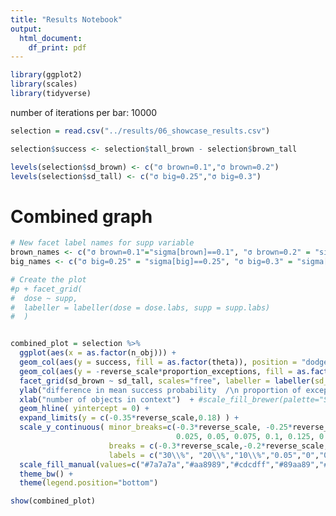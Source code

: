 ```yaml
---
title: "Results Notebook"
output:
  html_document:
    df_print: pdf
---
```


<!--

*Run* by pressing *Ctrl+Shift+Enter*. 
*Insert Chunk* by pressing *Ctrl+Alt+I*.

-->


```r
library(ggplot2)
library(scales)
library(tidyverse)
```

number of iterations per bar: 10000


```r
selection = read.csv("../results/06_showcase_results.csv") 

selection$success <- selection$tall_brown - selection$brown_tall

levels(selection$sd_brown) <- c("σ brown=0.1","σ brown=0.2")
levels(selection$sd_tall) <- c("σ big=0.25","σ big=0.3")
```


# Combined graph

```r

# New facet label names for supp variable
brown_names <- c("σ brown=0.1"="sigma[brown]==0.1", "σ brown=0.2" = "sigma[brown] == 0.2")
big_names <- c("σ big=0.25" = "sigma[big]==0.25", "σ big=0.3" = "sigma[big]==0.3")

# Create the plot
#p + facet_grid(
#  dose ~ supp, 
#  labeller = labeller(dose = dose.labs, supp = supp.labs)
#  )


combined_plot = selection %>%
  ggplot(aes(x = as.factor(n_obj))) +
  geom_col(aes(y = success, fill = as.factor(theta)), position = "dodge") +
  geom_col(aes(y = -reverse_scale*proportion_exceptions, fill = as.factor(-theta)), position = "dodge") +
  facet_grid(sd_brown ~ sd_tall, scales="free", labeller = labeller(sd_brown= as_labeller(brown_names,  label_parsed),sd_tall= as_labeller(big_names,  label_parsed)))+
  ylab("difference in mean success probability  /\n proportion of exceptions") +
  xlab("number of objects in context")  + #scale_fill_brewer(palette="Set1", name = "semantic threshold") +
  geom_hline( yintercept = 0) +
  expand_limits(y = c(-0.35*reverse_scale,0.18) ) +
  scale_y_continuous( minor_breaks=c(-0.3*reverse_scale, -0.25*reverse_scale, -0.2*reverse_scale, -0.15*reverse_scale, -0.1*reverse_scale, -0.05*reverse_scale,
                                     0.025, 0.05, 0.075, 0.1, 0.125, 0.15, 0.175),
                      breaks = c(-0.3*reverse_scale,-0.2*reverse_scale,-0.1*reverse_scale,0.05,0,0.1,0.15),
                      labels = c("30\\%", "20\\%","10\\%","0.05","0","0.1","0.15")) +
  scale_fill_manual(values=c("#7a7a7a","#aa8989","#cdcdff","#89aa89","#00aa00","#0000ff","#aa0000","#000000"), breaks = c("0.2", "0.4", "0.6","0.8"), name = "semantic threshold") +
  theme_bw() +
  theme(legend.position="bottom")

show(combined_plot)
```
